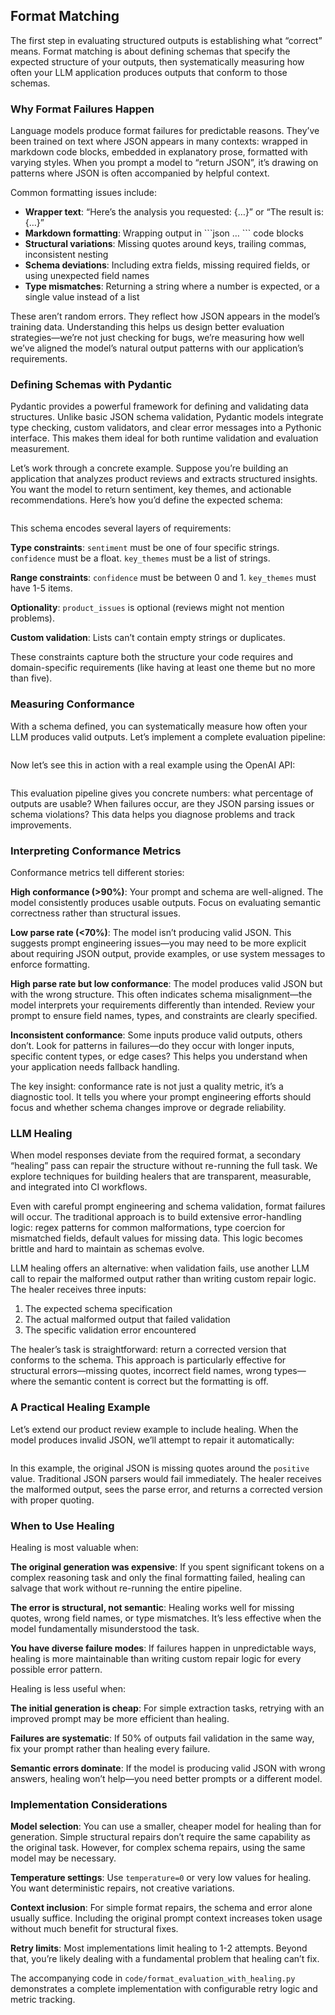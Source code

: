## Format Matching

The first step in evaluating structured outputs is establishing what "correct" means. Format matching is about defining schemas that specify the expected structure of your outputs, then systematically measuring how often your LLM application produces outputs that conform to those schemas.

### Why Format Failures Happen

Language models produce format failures for predictable reasons. They've been trained on text where JSON appears in many contexts: wrapped in markdown code blocks, embedded in explanatory prose, formatted with varying styles. When you prompt a model to "return JSON", it's drawing on patterns where JSON is often accompanied by helpful context.

Common formatting issues include:

- **Wrapper text**: "Here's the analysis you requested: {...}" or "The result is: {...}"
- **Markdown formatting**: Wrapping output in \`\`\`json ... \`\`\` code blocks
- **Structural variations**: Missing quotes around keys, trailing commas, inconsistent nesting
- **Schema deviations**: Including extra fields, missing required fields, or using unexpected field names
- **Type mismatches**: Returning a string where a number is expected, or a single value instead of a list

These aren't random errors. They reflect how JSON appears in the model's training data. Understanding this helps us design better evaluation strategies—we're not just checking for bugs, we're measuring how well we've aligned the model's natural output patterns with our application's requirements.

### Defining Schemas with Pydantic

Pydantic provides a powerful framework for defining and validating data structures. Unlike basic JSON schema validation, Pydantic models integrate type checking, custom validators, and clear error messages into a Pythonic interface. This makes them ideal for both runtime validation and evaluation measurement.

Let's work through a concrete example. Suppose you're building an application that analyzes product reviews and extracts structured insights. You want the model to return sentiment, key themes, and actionable recommendations. Here's how you'd define the expected schema:

```.python
```

This schema encodes several layers of requirements:

**Type constraints**: `sentiment` must be one of four specific strings. `confidence` must be a float. `key_themes` must be a list of strings.

**Range constraints**: `confidence` must be between 0 and 1. `key_themes` must have 1-5 items.

**Optionality**: `product_issues` is optional (reviews might not mention problems).

**Custom validation**: Lists can't contain empty strings or duplicates.

These constraints capture both the structure your code requires and domain-specific requirements (like having at least one theme but no more than five).

### Measuring Conformance

With a schema defined, you can systematically measure how often your LLM produces valid outputs. Let's implement a complete evaluation pipeline:

```.python
```

Now let's see this in action with a real example using the OpenAI API:

```.python
```

This evaluation pipeline gives you concrete numbers: what percentage of outputs are usable? When failures occur, are they JSON parsing issues or schema violations? This data helps you diagnose problems and track improvements.

### Interpreting Conformance Metrics

Conformance metrics tell different stories:

**High conformance (>90%)**: Your prompt and schema are well-aligned. The model consistently produces usable outputs. Focus on evaluating semantic correctness rather than structural issues.

**Low parse rate (<70%)**: The model isn't producing valid JSON. This suggests prompt engineering issues—you may need to be more explicit about requiring JSON output, provide examples, or use system messages to enforce formatting.

**High parse rate but low conformance**: The model produces valid JSON but with the wrong structure. This often indicates schema misalignment—the model interprets your requirements differently than intended. Review your prompt to ensure field names, types, and constraints are clearly specified.

**Inconsistent conformance**: Some inputs produce valid outputs, others don't. Look for patterns in failures—do they occur with longer inputs, specific content types, or edge cases? This helps you understand when your application needs fallback handling.

The key insight: conformance rate is not just a quality metric, it's a diagnostic tool. It tells you where your prompt engineering efforts should focus and whether schema changes improve or degrade reliability.

### LLM Healing

When model responses deviate from the required format, a secondary "healing" pass can repair the structure without re-running the full task. We explore techniques for building healers that are transparent, measurable, and integrated into CI workflows.

Even with careful prompt engineering and schema validation, format failures will occur. The traditional approach is to build extensive error-handling logic: regex patterns for common malformations, type coercion for mismatched fields, default values for missing data. This logic becomes brittle and hard to maintain as schemas evolve.

LLM healing offers an alternative: when validation fails, use another LLM call to repair the malformed output rather than writing custom repair logic. The healer receives three inputs:

1. The expected schema specification
2. The actual malformed output that failed validation
3. The specific validation error encountered

The healer's task is straightforward: return a corrected version that conforms to the schema. This approach is particularly effective for structural errors—missing quotes, incorrect field names, wrong types—where the semantic content is correct but the formatting is off.

### A Practical Healing Example

Let's extend our product review example to include healing. When the model produces invalid JSON, we'll attempt to repair it automatically:

```.python
```

In this example, the original JSON is missing quotes around the `positive` value. Traditional JSON parsers would fail immediately. The healer receives the malformed output, sees the parse error, and returns a corrected version with proper quoting.

### When to Use Healing

Healing is most valuable when:

**The original generation was expensive**: If you spent significant tokens on a complex reasoning task and only the final formatting failed, healing can salvage that work without re-running the entire pipeline.

**The error is structural, not semantic**: Healing works well for missing quotes, wrong field names, or type mismatches. It's less effective when the model fundamentally misunderstood the task.

**You have diverse failure modes**: If failures happen in unpredictable ways, healing is more maintainable than writing custom repair logic for every possible error pattern.

Healing is less useful when:

**The initial generation is cheap**: For simple extraction tasks, retrying with an improved prompt may be more efficient than healing.

**Failures are systematic**: If 50% of outputs fail validation in the same way, fix your prompt rather than healing every failure.

**Semantic errors dominate**: If the model is producing valid JSON with wrong answers, healing won't help—you need better prompts or a different model.

### Implementation Considerations

**Model selection**: You can use a smaller, cheaper model for healing than for generation. Simple structural repairs don't require the same capability as the original task. However, for complex schema repairs, using the same model may be necessary.

**Temperature settings**: Use `temperature=0` or very low values for healing. You want deterministic repairs, not creative variations.

**Context inclusion**: For simple format repairs, the schema and error alone usually suffice. Including the original prompt context increases token usage without much benefit for structural fixes.

**Retry limits**: Most implementations limit healing to 1-2 attempts. Beyond that, you're likely dealing with a fundamental problem that healing can't fix.

The accompanying code in `code/format_evaluation_with_healing.py` demonstrates a complete implementation with configurable retry logic and metric tracking.
